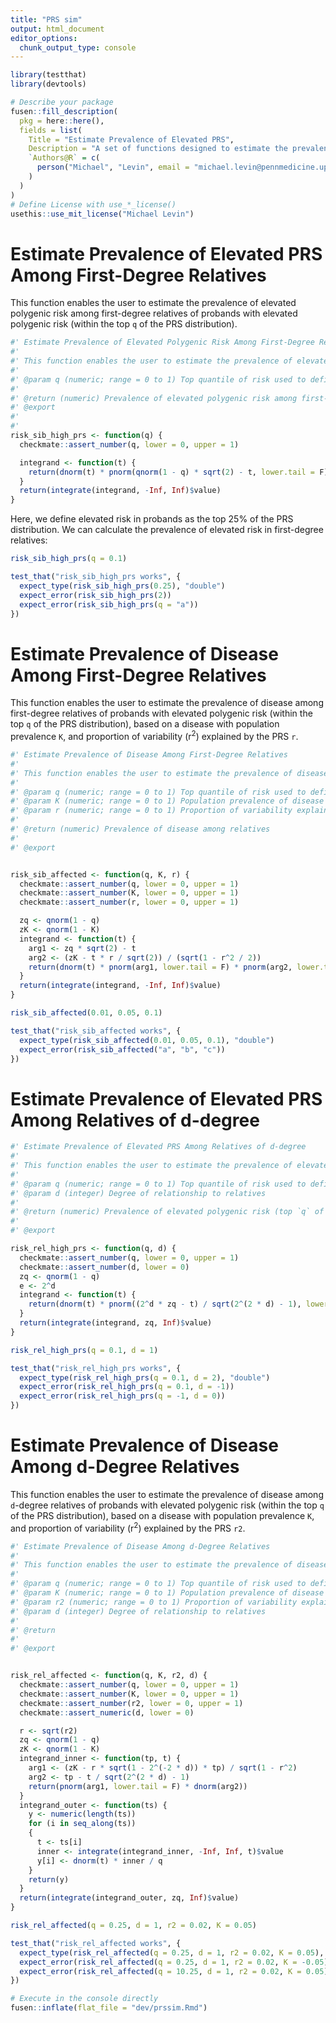 ```yaml
---
title: "PRS sim"
output: html_document
editor_options: 
  chunk_output_type: console
---
```


<!-- 
Run this 'development' chunk

Store every call to library() that you need to run chunks line by line, as in a classical Rmd for analysis
-->

```r
library(testthat)
library(devtools)
```

<!--
# Description of your package

This will fill the description of your package.
Fill and run the content of this chunk, before anything else. 

Note: when you will use other flat templates, this part will be in a separate file. Do not be surprised!
--> 

```r
# Describe your package
fusen::fill_description(
  pkg = here::here(),
  fields = list(
    Title = "Estimate Prevalence of Elevated PRS",
    Description = "A set of functions designed to estimate the prevalence of elevated polygenic risk among relatives of probands, and estimate the prevalence of disease among relatives of probands with elevated polygenic risk. The functions are obtained from: https://doi.org/10.1101/2021.04.11.439",
    `Authors@R` = c(
      person("Michael", "Levin", email = "michael.levin@pennmedicine.upenn.edu", role = c("aut", "cre"), comment = c(ORCID = "0000-0002-9937-9932"))
    )
  )
)
# Define License with use_*_license()
usethis::use_mit_license("Michael Levin")
```

# Estimate Prevalence of Elevated PRS Among First-Degree Relatives

This function enables the user to estimate the prevalence of elevated polygenic risk among first-degree relatives of probands with elevated polygenic risk (within the top `q` of the PRS distribution).

<!-- 
This first section shows:

- the three parts necessary for a package: 'function', 'examples' and 'tests'.  
  + Note that the three following chunks have names accordingly.

-->

```r
#' Estimate Prevalence of Elevated Polygenic Risk Among First-Degree Relatives
#'
#' This function enables the user to estimate the prevalence of elevated polygenic risk among first-degree relatives of probands with elevated polygenic risk (within the top `q` of the PRS distribution).
#'
#' @param q (numeric; range = 0 to 1) Top quantile of risk used to define "elevated" risk in the proband. For example, if interested in the top 1% of risk, q = 0.01.
#'
#' @return (numeric) Prevalence of elevated polygenic risk among first-degree relatives
#' @export
#'
#'
risk_sib_high_prs <- function(q) {
  checkmate::assert_number(q, lower = 0, upper = 1)

  integrand <- function(t) {
    return(dnorm(t) * pnorm(qnorm(1 - q) * sqrt(2) - t, lower.tail = F)^2 / q)
  }
  return(integrate(integrand, -Inf, Inf)$value)
}
```

<!--
Here is an example on how to use the function.
This should be a reproducible and working example
-->

Here, we define elevated risk in probands as the top 25% of the PRS distribution. We can calculate the prevalence of elevated risk in first-degree relatives:
```r
risk_sib_high_prs(q = 0.1)
```

<!--
Here are some unit tests to verify the function works as expected.
-->

```r
test_that("risk_sib_high_prs works", {
  expect_type(risk_sib_high_prs(0.25), "double")
  expect_error(risk_sib_high_prs(2))
  expect_error(risk_sib_high_prs(q = "a"))
})
```


# Estimate Prevalence of Disease Among First-Degree Relatives

This function enables the user to estimate the prevalence of disease among first-degree relatives of probands with elevated polygenic risk (within the top `q` of the PRS distribution), based on a disease with population prevalence `K`, and proportion of variability (r^2^) explained by the PRS `r`.

```r
#' Estimate Prevalence of Disease Among First-Degree Relatives
#'
#' This function enables the user to estimate the prevalence of disease among first-degree relatives of probands with elevated polygenic risk (within the top `q` of the PRS distribution), based on a disease with population prevalence `K`, and proportion of variability (r^2^) explained by the PRS `r`.
#'
#' @param q (numeric; range = 0 to 1) Top quantile of risk used to define "elevated" risk in the proband. For example, if interested in the top 1% of risk, q = 0.01.
#' @param K (numeric; range = 0 to 1) Population prevalence of disease
#' @param r (numeric; range = 0 to 1) Proportion of variability explained by the PRS (r^2^)
#'
#' @return (numeric) Prevalence of disease among relatives
#'
#' @export


risk_sib_affected <- function(q, K, r) {
  checkmate::assert_number(q, lower = 0, upper = 1)
  checkmate::assert_number(K, lower = 0, upper = 1)
  checkmate::assert_number(r, lower = 0, upper = 1)

  zq <- qnorm(1 - q)
  zK <- qnorm(1 - K)
  integrand <- function(t) {
    arg1 <- zq * sqrt(2) - t
    arg2 <- (zK - t * r / sqrt(2)) / (sqrt(1 - r^2 / 2))
    return(dnorm(t) * pnorm(arg1, lower.tail = F) * pnorm(arg2, lower.tail = F) / q)
  }
  return(integrate(integrand, -Inf, Inf)$value)
}
```
  
```r
risk_sib_affected(0.01, 0.05, 0.1)
```
  
```r
test_that("risk_sib_affected works", {
  expect_type(risk_sib_affected(0.01, 0.05, 0.1), "double")
  expect_error(risk_sib_affected("a", "b", "c"))
})
```
  

# Estimate Prevalence of Elevated PRS Among Relatives of d-degree
    
```r
#' Estimate Prevalence of Elevated PRS Among Relatives of d-degree
#'
#' This function enables the user to estimate the prevalence of elevated polygenic risk among `d`-degree relatives of probands with elevated polygenic risk (within the top `q` of the PRS distribution).
#'
#' @param q (numeric; range = 0 to 1) Top quantile of risk used to define "elevated" risk in the proband. For example, if interested in the top 1% of risk, q = 0.01.
#' @param d (integer) Degree of relationship to relatives
#'
#' @return (numeric) Prevalence of elevated polygenic risk (top `q` of the PRS distribution) among relatives of `d`-degree
#'
#' @export

risk_rel_high_prs <- function(q, d) {
  checkmate::assert_number(q, lower = 0, upper = 1)
  checkmate::assert_number(d, lower = 0)
  zq <- qnorm(1 - q)
  e <- 2^d
  integrand <- function(t) {
    return(dnorm(t) * pnorm((2^d * zq - t) / sqrt(2^(2 * d) - 1), lower.tail = F) / q)
  }
  return(integrate(integrand, zq, Inf)$value)
}
```
  
```r
risk_rel_high_prs(q = 0.1, d = 1)
```
  
```r
test_that("risk_rel_high_prs works", {
  expect_type(risk_rel_high_prs(q = 0.1, d = 2), "double")
  expect_error(risk_rel_high_prs(q = 0.1, d = -1))
  expect_error(risk_rel_high_prs(q = -1, d = 0))
})
```
  
# Estimate Prevalence of Disease Among d-Degree Relatives

This function enables the user to estimate the prevalence of disease among `d`-degree relatives of probands with elevated polygenic risk (within the top `q` of the PRS distribution), based on a disease with population prevalence `K`, and proportion of variability (r^2^) explained by the PRS `r2`.
    
```r
#' Estimate Prevalence of Disease Among d-Degree Relatives
#'
#' This function enables the user to estimate the prevalence of disease among `d`-degree relatives of probands with elevated polygenic risk (within the top `q` of the PRS distribution), based on a disease with population prevalence `K`, and proportion of variability (r^2^) explained by the PRS `r2`.
#'
#' @param q (numeric; range = 0 to 1) Top quantile of risk used to define "elevated" risk in the proband. For example, if interested in the top 1% of risk, q = 0.01.
#' @param K (numeric; range = 0 to 1) Population prevalence of disease
#' @param r2 (numeric; range = 0 to 1) Proportion of variability explained by the PRS (r^2^)
#' @param d (integer) Degree of relationship to relatives
#'
#' @return
#'
#' @export


risk_rel_affected <- function(q, K, r2, d) {
  checkmate::assert_number(q, lower = 0, upper = 1)
  checkmate::assert_number(K, lower = 0, upper = 1)
  checkmate::assert_number(r2, lower = 0, upper = 1)
  checkmate::assert_numeric(d, lower = 0)

  r <- sqrt(r2)
  zq <- qnorm(1 - q)
  zK <- qnorm(1 - K)
  integrand_inner <- function(tp, t) {
    arg1 <- (zK - r * sqrt(1 - 2^(-2 * d)) * tp) / sqrt(1 - r^2)
    arg2 <- tp - t / sqrt(2^(2 * d) - 1)
    return(pnorm(arg1, lower.tail = F) * dnorm(arg2))
  }
  integrand_outer <- function(ts) {
    y <- numeric(length(ts))
    for (i in seq_along(ts))
    {
      t <- ts[i]
      inner <- integrate(integrand_inner, -Inf, Inf, t)$value
      y[i] <- dnorm(t) * inner / q
    }
    return(y)
  }
  return(integrate(integrand_outer, zq, Inf)$value)
}
```
  
```r
risk_rel_affected(q = 0.25, d = 1, r2 = 0.02, K = 0.05)
```
  
```r
test_that("risk_rel_affected works", {
  expect_type(risk_rel_affected(q = 0.25, d = 1, r2 = 0.02, K = 0.05), "double")
  expect_error(risk_rel_affected(q = 0.25, d = 1, r2 = 0.02, K = -0.05))
  expect_error(risk_rel_affected(q = 10.25, d = 1, r2 = 0.02, K = 0.05))
})
```
  

<!-- 
# Inflate your package

You're one inflate from paper to box.
Build your package from this very Rmd using `fusen::inflate()` 
-->


```r
# Execute in the console directly
fusen::inflate(flat_file = "dev/prssim.Rmd")
```

<!-- 
- Verify your `"DESCRIPTION"` file has been updated
- Verify your function is in `"R/"` directory
- Verify your test is in `"tests/testthat/"` directory
- Verify this Rmd appears in `"vignettes/"` directory 
-->
